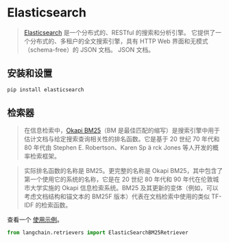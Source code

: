 # Elasticsearch

> [Elasticsearch](https://www.elastic.co/elasticsearch/) 是一个分布式的、RESTful 的搜索和分析引擎。
> 它提供了一个分布式的、多租户的全文搜索引擎，具有 HTTP Web 界面和无模式（schema-free）的 JSON 文档。
> JSON 文档。


## 安装和设置

```bash
pip install elasticsearch
```

## 检索器

> 在信息检索中，[Okapi BM25](https://en.wikipedia.org/wiki/Okapi_BM25)（BM 是最佳匹配的缩写）是搜索引擎中用于估计文档与给定搜索查询相关性的排名函数。它是基于 20 世纪 70 年代和 80 年代由 Stephen E. Robertson、Karen Sp ä rck Jones 等人开发的概率检索框架。

> 实际排名函数的名称是 BM25。更完整的名称是 Okapi BM25，其中包含了第一个使用它的系统的名称，它是在 20 世纪 80 年代和 90 年代在伦敦城市大学实施的 Okapi 信息检索系统。BM25 及其更新的变体（例如，可以考虑文档结构和锚文本的 BM25F 版本）代表在文档检索中使用的类似 TF-IDF 的检索函数。

查看一个 [使用示例](/docs/modules/data_connection/retrievers/integrations/elastic_search_bm25.html)。

```python
from langchain.retrievers import ElasticSearchBM25Retriever
```
